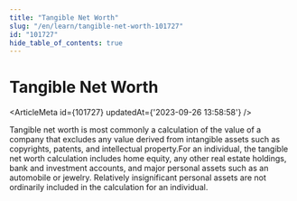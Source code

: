 ```yaml
---
title: "Tangible Net Worth"
slug: "/en/learn/tangible-net-worth-101727"
id: "101727"
hide_table_of_contents: true
---
```



# Tangible Net Worth

<ArticleMeta id={101727} updatedAt={'2023-09-26 13:58:58'} />
<div className='border-solid border-b border-t-0 my-4 border-[var(--ifm-color-gray-300)]' />

Tangible net worth is most commonly a calculation of the value of a company that excludes any value derived from intangible assets such as copyrights, patents, and intellectual property.For an individual, the tangible net worth calculation includes home equity, any other real estate holdings, bank and investment accounts, and major personal assets such as an automobile or jewelry. Relatively insignificant personal assets are not ordinarily included in the calculation for an individual.
